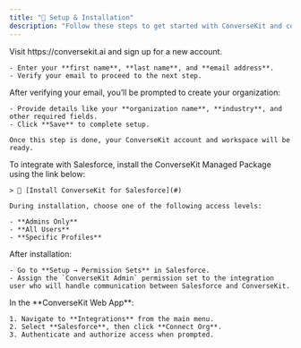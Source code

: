 ```yaml
---
title: "🔧 Setup & Installation"
description: "Follow these steps to get started with ConverseKit and connect your Salesforce org."
---
```


<Steps>
  <Step title="Create a ConverseKit Account" stepNumber={1} titleSize="h2">
    Visit https://conversekit.ai and sign up for a new account.

    - Enter your **first name**, **last name**, and **email address**.
    - Verify your email to proceed to the next step.
  </Step>
  <Step title="Set Up Your Organization" stepNumber={2} titleSize="h2">
    After verifying your email, you’ll be prompted to create your organization:

    - Provide details like your **organization name**, **industry**, and other required fields.
    - Click **Save** to complete setup.

    Once this step is done, your ConverseKit account and workspace will be ready.
  </Step>
  <Step title="Install the Salesforce App" stepNumber={3} titleSize="h2">
    To integrate with Salesforce, install the ConverseKit Managed Package using the link below:

    > 🔗 [Install ConverseKit for Salesforce](#)

    During installation, choose one of the following access levels:

    - **Admins Only**
    - **All Users**
    - **Specific Profiles**
  </Step>
  <Step title="Assign the ConverseKit Permission Set" stepNumber={4} titleSize="h2">
    After installation:

    - Go to **Setup → Permission Sets** in Salesforce.
    - Assign the `ConverseKit Admin` permission set to the integration user who will handle communication between Salesforce and ConverseKit.
  </Step>
  <Step title="Connect Your Salesforce Org" stepNumber={5} titleSize="h2">
    In the **ConverseKit Web App**:

    1. Navigate to **Integrations** from the main menu.
    2. Select **Salesforce**, then click **Connect Org**.
    3. Authenticate and authorize access when prompted.
  </Step>
</Steps>

### 